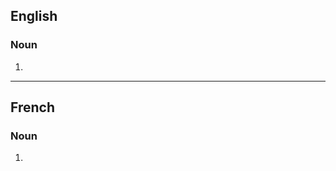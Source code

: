 ==English==

===Noun===
{{head|en|noun plural form}}

# {{plural of|plaquette|lang=en}}

----

==French==

===Noun===
{{head|fr|noun plural form|g=f}}

# {{plural of|plaquette|lang=fr}}